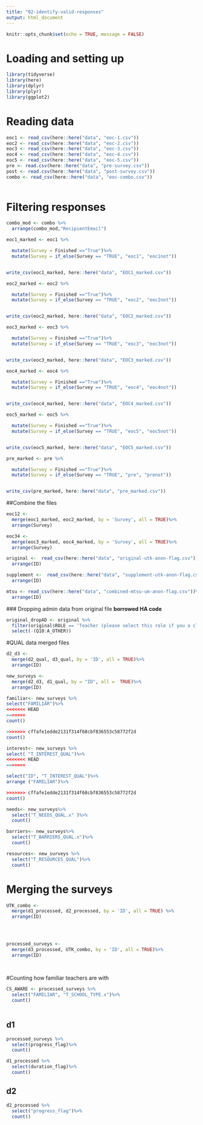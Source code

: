 ```yaml
---
title: "02-identify-valid-responses"
output: html_document
---
```


```r
knitr::opts_chunk$set(echo = TRUE, message = FALSE)
```

# Loading and setting up

```r
library(tidyverse)
library(here)
library(dplyr)
library(plyr)
library(ggplot2)
```

# Reading data

```r
eoc1 <- read_csv(here::here("data", "eoc-1.csv"))
eoc2 <- read_csv(here::here("data", "eoc-2.csv"))
eoc3 <- read_csv(here::here("data", "eoc-3.csv"))
eoc4 <- read_csv(here::here("data", "eoc-4.csv"))
eoc5 <- read_csv(here::here("data", "eoc-5.csv"))
pre <- read.csv(here::here("data", "pre-survey.csv"))
post <- read.csv(here::here("data", "post-survey.csv"))
combo <- read_csv(here::here("data", "eoc-combo.csv"))
  
```

# Filtering responses
```r
combo_mod <- combo %>%
  arrange(combo_mod,"RecipientEmail")
```


```r
eoc1_marked <- eoc1 %>% 

  mutate(Survey = Finished =="True")%>%
  mutate(Survey = if_else(Survey == "TRUE", "eoc1", "eoc1not"))        


write_csv(eoc1_marked, here::here("data", "EOC1_marked.csv"))
```

```r
eoc2_marked <- eoc2 %>% 

  mutate(Survey = Finished =="True")%>%
  mutate(Survey = if_else(Survey == "TRUE", "eoc2", "eoc2not"))        


write_csv(eoc2_marked, here::here("data", "EOC2_marked.csv"))
```

```r
eoc3_marked <- eoc3 %>% 

  mutate(Survey = Finished =="True")%>%
  mutate(Survey = if_else(Survey == "TRUE", "eoc3", "eoc3not"))        


write_csv(eoc3_marked, here::here("data", "EOC3_marked.csv"))
```

```r
eoc4_marked <- eoc4 %>% 

  mutate(Survey = Finished =="True")%>%
  mutate(Survey = if_else(Survey == "TRUE", "eoc4", "eoc4not"))        


write_csv(eoc4_marked, here::here("data", "EOC4_marked.csv"))
```

```r
eoc5_marked <- eoc5 %>% 

  mutate(Survey = Finished =="True")%>%
  mutate(Survey = if_else(Survey == "TRUE", "eoc5", "eoc5not"))        


write_csv(eoc5_marked, here::here("data", "EOC5_marked.csv"))
```

```r
pre_marked <- pre %>% 

  mutate(Survey = Finished =="True")%>%
  mutate(Survey = if_else(Survey == "TRUE", "pre", "prenot"))        


write_csv(pre_marked, here::here("data", "pre_marked.csv"))
```


##Combine the files 
```r
eoc12 <- 
  merge(eoc1_marked, eoc2_marked, by = 'Survey', all = TRUE)%>%
  arrange(Survey)
```

```r
eoc34 <- 
  merge(eoc3_marked, eoc4_marked, by = 'Survey', all = TRUE)%>%
  arrange(Survey)
```


```r
original <-  read_csv(here::here("data", "original-utk-anon-flag.csv"))%>%
  arrange(ID)

supplement <-  read_csv(here::here("data", "supplement-utk-anon-flag.csv"))%>%
  arrange(ID)

mtsu <- read_csv(here::here("data", "combined-mtsu-um-anon-flag.csv"))%>%
  arrange(ID)

```
  ### Dropping admin data from original file
  **borrowed HA code**
```r
original_dropAD <- original %>% 
  filter(original$ROLE == 'Teacher (please select this role if you a classroom teacher, STEM/STEAM lab teacher, librarian/media specialist, or are in another instructional role)') %>%
  select(-(Q10:A_OTHER))
```


#QUAL data merged files
```r
d2_d3 <- 
  merge(d2_qual, d3_qual, by = 'ID', all = TRUE)%>%
  arrange(ID)

```
```r
new_surveys <-
  merge(d2_d3, d1_qual, by = "ID", all =  TRUE)%>%
  arrange(ID)
```
```r
familiar<- new_surveys %>%
select("FAMILIAR")%>%
<<<<<<< HEAD
=======
count()

>>>>>>> cffafe1edde2131f314f68cbf836553c58772f2d
count()

```
```r
interest<- new_surveys %>%
select( "T_INTEREST_QUAL")%>%
<<<<<<< HEAD
=======

select("ID", "T_INTEREST_QUAL")%>%
arrange ("FAMILIAR")%>%

>>>>>>> cffafe1edde2131f314f68cbf836553c58772f2d
count()
```
```r
needs<- new_surveys%>%
  select("T_NEEDS_QUAL.x" )%>%
  count()
```
```r
barriers<- new_surveys%>%
  select("T_BARRIERS_QUAL.x")%>%
  count()
``` 
```r
resources<- new_surveys %>%
  select("T_RESOURCES_QUAL")%>%
  count()
```






  
# Merging the surveys
```r
UTK_combo <- 
  merge(d1_processed, d2_processed, by = 'ID', all = TRUE) %>% 
  arrange(ID)


  
```
```r
processed_surveys <-
  merge(d3_processed, UTK_combo, by = 'ID', all = TRUE)%>%
  arrange(ID)
  
 
```
#Counting how familiar teachers are with 
```r
CS_AWARE <- processed_surveys %>%
  select("FAMILIAR", "T_SCHOOL_TYPE.x")%>%
  count()
  
```

## d1

```r
processed_surveys %>% 
  select(progress_flag)%>%
  count()
```
```r
d1_processed %>% 
  select(duration_flag)%>%
  count()
```

## d2

```r
d2_processed %>% 
  select("progress_flag")%>%
  count()
```



